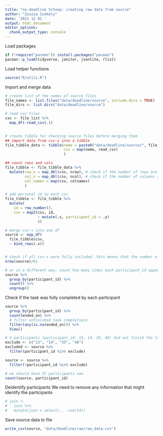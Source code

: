 ```yaml
---
title: "no-deadline Srtoop: creating raw data from source"
author: "Zsuzsa Szekely"
date: '2021 12 01 '
output: html_document
editor_options: 
  chunk_output_type: console
---
```


Load packages

```r
if (!require("pacman")) install.packages("pacman")
pacman::p_load(tidyverse, janitor, jsonlite, rlist)
```

Load helper functions

```r
source("R/utils.R")
```

Import and merge data

```r
# create list of the names of source files
file_names <- list.files("data/deadline/source", include.dirs = TRUE)
file_dirs <- list.dirs("data/deadline/source")

# read csv files
csv <- file_list %>% 
  map_df(~read_csv(.))
  

# create tibble for checking source files before merging them
## import data from csv-s into a tibble
file_tibble_data <- tibble(name = paste0("data/deadline/source/", file_names),
                           csv = map(name, read_csv)
                           )

## count rows and cols
file_tibble <- file_tibble_data %>% 
  mutate(row_n = map_dbl(csv, nrow), # check if the number of rows are equal in each csv
         col_n = map_dbl(csv, ncol), # check if the number of columns are equal in each csv
         col_names = map(csv, colnames)
         )

# add personal id to each csv
file_tibble <- file_tibble %>% 
  mutate(
    id = row_number(),
    csv = map2(csv, id,
               ~ mutate(.x, participant_id = .y) 
               ))

# merge csv-s into one df
source <- map_df(
  file_tibble$csv,
  ~ bind_rows(.x))


# check if all csv-s were fully included. this means that the number of rows of source tibble divided with the number of csv-s (61) should equal with the number of rows of a single csv (497)
nrow(source)/61

# or in a different way, count how many times each participant_id appears (we expect n = 497 in each case)
source %>%
  group_by(participant_id) %>%
  count() %>% 
  ungroup()
```

Check if the task was fully completed by each participant

```r
source %>%
  group_by(participant_id) %>%
  count(ended_on) %>% 
  # filter unfinished task completions
  filter(any(is.na(ended_on))) %>% 
  View()

# 4 participants (participant_id: 13, 14, 35, 48) did not finish the task. We save these participants' data into a separate df and exclude them from source df.
exclude <- c("13", "14", "35", "48")
excluded <- source %>% 
  filter(participant_id %in% exclude)

source <- source %>% 
  filter(!participant_id %in% exclude)

# we should have 57 participants now
count(source, participant_id)
```

Deidentify participants
We need to remove any information that might identify the participants

```r
# join <- 
#   join %>% 
#   mutate(join = select(., -userId))
```

Save source data to file

```r
write_csv(source, "data/deadline/raw/raw_data.csv")
```